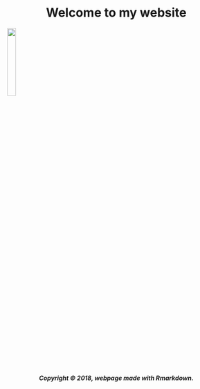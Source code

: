 
<H1 align="center"> Welcome to my website </H1>

![](1037643159.png){width=20%}

<H5 align="center"> Copyright &copy; 2018, webpage made with Rmarkdown. </H5>
